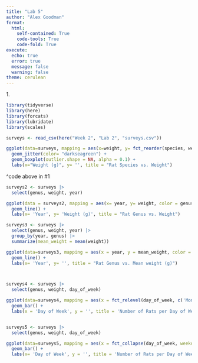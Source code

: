 ```yaml
---
title: "Lab 5"
author: "Alex Goodman"
format:
  html:
    self-contained: True
    code-tools: True
    code-fold: True
execute:
  echo: true
  error: true
  message: false
  warning: false
theme: cerulean
---
```


1\.

```r
library(tidyverse)
library(here)
library(forcats)
library(lubridate)
library(scales)
```

```r
surveys <- read_csv(here("Week 2", "Lab 2", "surveys.csv"))

ggplot(data=surveys, mapping = aes(x=weight, y= fct_reorder(species, weight))) +
  geom_jitter(color= "darkseagreen") +
  geom_boxplot(outlier.shape = NA, alpha = 0.1) +
  labs(x="Weight (g)", y= '', title = "Rat Species vs. Weight")
```

\^code above in #1

```r
surveys2 <- surveys |>
  select(genus, weight, year)

ggplot(data = surveys2, mapping = aes(x= year, y= weight, color = genus)) +
  geom_line() +
  labs(x= 'Year', y= 'Weight (g)', title = "Rat Genus vs. Weight") 

surveys3 <- surveys |>
  select(genus, weight, year) |>
  group_by(year, genus) |>
  summarize(mean_weight = mean(weight))

ggplot(data=surveys3, mapping = aes(x = year, y = mean_weight, color = fct_reorder2(genus, year, mean_weight))) + 
  geom_line() +
  labs(x= 'Year', y= '', title = "Rat Genus vs. Mean weight (g)")



surveys4 <- surveys |>
  select(genus, weight, day_of_week)

ggplot(data=surveys4, mapping = aes(x = fct_relevel(day_of_week, c('Mon', 'Tue', 'Wed', 'Thu', 'Fri', 'Sat', 'Sun')), fill = genus)) +
  geom_bar() +
  labs(x = 'Day of Week', y = '', title = 'Number of Rats per Day of Week')


surveys5 <- surveys |>
  select(genus, weight, day_of_week)

ggplot(data=surveys5, mapping = aes(x = fct_collapse(day_of_week, weekday = c('Mon', 'Tue', 'Wed', 'Thu', 'Fri'), weekend = c('Sat', 'Sun')), fill=genus)) +
  geom_bar() +
  labs(x= 'Day of Week', y = '', title = 'Number of Rats per Day of Week')






```

